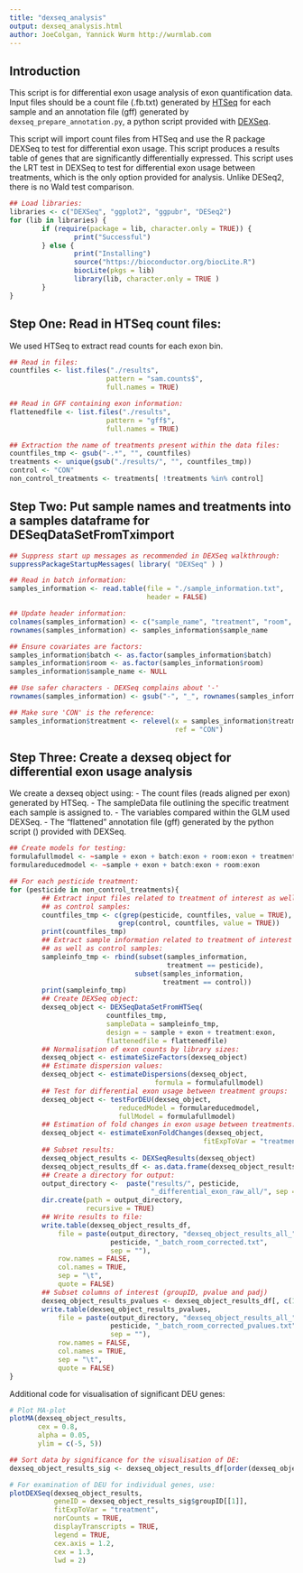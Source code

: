 ```yaml
---
title: "dexseq_analysis"
output: dexseq_analysis.html
author: JoeColgan, Yannick Wurm http://wurmlab.com
---
```


## Introduction
This script is for differential exon usage analysis of exon quantification data. Input files should be a count file (.fb.txt) generated by [HTSeq]("http://htseq.readthedocs.io/en/release_0.10.0/") for each sample and an annotation file (gff) generated by ```dexseq_prepare_annotation.py```, a python script provided with [DEXSeq]("https://bioconductor.org/packages/release/bioc/html/DEXSeq.html").

This script will import count files from HTSeq and use the R package DEXSeq to test for differential exon usage. This script produces a results table of genes that are significantly differentially expressed. This script uses the LRT test in DEXSeq to test for differential exon usage between treatments, which is the only option provided for analysis. Unlike DESeq2, there is no Wald test comparison. 

```r
## Load libraries:
libraries <- c("DEXSeq", "ggplot2", "ggpubr", "DESeq2")
for (lib in libraries) {
        if (require(package = lib, character.only = TRUE)) {
                print("Successful")
        } else {
                print("Installing")
                source("https://bioconductor.org/biocLite.R")
                biocLite(pkgs = lib)
                library(lib, character.only = TRUE )
        }
}
```

## Step One: Read in HTSeq count files:
We used HTSeq to extract read counts for each exon bin. 

```r
## Read in files:
countfiles <- list.files("./results",
                        pattern = "sam.counts$",
                        full.names = TRUE)

## Read in GFF containing exon information:
flattenedfile <- list.files("./results",
                        pattern = "gff$",
                        full.names = TRUE)

## Extraction the name of treatments present within the data files:
countfiles_tmp <- gsub("-.*", "", countfiles)
treatments <- unique(gsub("./results/", "", countfiles_tmp))
control <- "CON"
non_control_treatments <- treatments[ !treatments %in% control]
```

## Step Two: Put sample names and treatments into a samples dataframe for DESeqDataSetFromTximport

```r
## Suppress start up messages as recommended in DEXSeq walkthrough:
suppressPackageStartupMessages( library( "DEXSeq" ) )

## Read in batch information:
samples_information <- read.table(file = "./sample_information.txt",
                                  header = FALSE)

## Update header information:
colnames(samples_information) <- c("sample_name", "treatment", "room", "batch")
rownames(samples_information) <- samples_information$sample_name

## Ensure covariates are factors:
samples_information$batch <- as.factor(samples_information$batch)
samples_information$room <- as.factor(samples_information$room)
samples_information$sample_name <- NULL

## Use safer characters - DEXSeq complains about '-'
rownames(samples_information) <- gsub("-", "_", rownames(samples_information))

## Make sure 'CON' is the reference:
samples_information$treatment <- relevel(x = samples_information$treatment,
                                         ref = "CON")
```

## Step Three: Create a dexseq object for differential exon usage analysis
We create a dexseq object using:
- The count files (reads aligned per exon) generated by HTSeq.
- The sampleData file outlining the specific treatment each sample is assigned to.
- The variables compared within the GLM used DEXSeq.
- The "flattened" annotation file (gff) generated by the python script () provided with DEXSeq. 

```r
## Create models for testing:
formulafullmodel <- ~sample + exon + batch:exon + room:exon + treatment:exon
formulareducedmodel <- ~sample + exon + batch:exon + room:exon

## For each pesticide treatment:
for (pesticide in non_control_treatments){
        ## Extract input files related to treatment of interest as well
        ## as control samples:
        countfiles_tmp <- c(grep(pesticide, countfiles, value = TRUE),
                           grep(control, countfiles, value = TRUE))
        print(countfiles_tmp)
        ## Extract sample information related to treatment of interest
        ## as well as control samples:
        sampleinfo_tmp <- rbind(subset(samples_information,
                                       treatment == pesticide),
                               subset(samples_information,
                                      treatment == control))
        print(sampleinfo_tmp)
        ## Create DEXSeq object:
        dexseq_object <- DEXSeqDataSetFromHTSeq(
                        countfiles_tmp,
                        sampleData = sampleinfo_tmp,
                        design = ~ sample + exon + treatment:exon,
                        flattenedfile = flattenedfile)
        ## Normalisation of exon counts by library sizes:
        dexseq_object <- estimateSizeFactors(dexseq_object)
        ## Estimate dispersion values:
        dexseq_object <- estimateDispersions(dexseq_object,
                                    formula = formulafullmodel)
        ## Test for differential exon usage between treatment groups:
        dexseq_object <- testForDEU(dexseq_object,
                           reducedModel = formulareducedmodel,
                           fullModel = formulafullmodel)
        ## Estimation of fold changes in exon usage between treatments:
        dexseq_object <- estimateExonFoldChanges(dexseq_object,
                                                fitExpToVar = "treatment")
        ## Subset results:
        dexseq_object_results <- DEXSeqResults(dexseq_object)
        dexseq_object_results_df <- as.data.frame(dexseq_object_results)
        ## Create a directory for output:
        output_directory <-  paste("results/", pesticide,
                                   "_differential_exon_raw_all/", sep = "")
        dir.create(path = output_directory,
                   recursive = TRUE)
        ## Write results to file:
        write.table(dexseq_object_results_df,
            file = paste(output_directory, "dexseq_object_results_all_",
                         pesticide, "_batch_room_corrected.txt",
                         sep = ""),
            row.names = FALSE,
            col.names = TRUE,
            sep = "\t",
            quote = FALSE)
        ## Subset columns of interest (groupID, pvalue and padj)
        dexseq_object_results_pvalues <- dexseq_object_results_df[, c(1, 6, 7)]
        write.table(dexseq_object_results_pvalues,
            file = paste(output_directory, "dexseq_object_results_all_",
                         pesticide, "_batch_room_corrected_pvalues.txt",
                         sep = ""),
            row.names = FALSE,
            col.names = TRUE,
            sep = "\t",
            quote = FALSE)
}
```

Additional code for visualisation of significant DEU genes:

```r
# Plot MA-plot
plotMA(dexseq_object_results,
       cex = 0.8,
       alpha = 0.05,
       ylim = c(-5, 5))

## Sort data by significance for the visualisation of DE:
dexseq_object_results_sig <- dexseq_object_results_df[order(dexseq_object_results_df$padj), ]

# For examination of DEU for individual genes, use:
plotDEXSeq(dexseq_object_results,
           geneID = dexseq_object_results_sig$groupID[[1]],
           fitExpToVar = "treatment",
           norCounts = TRUE,
           displayTranscripts = TRUE,
           legend = TRUE,
           cex.axis = 1.2,
           cex = 1.3,
           lwd = 2)
```
